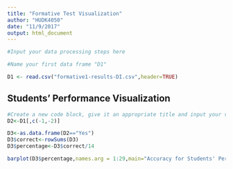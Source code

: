 ```yaml
---
title: "Formative Test Visualization"
author: "HUDK4050"
date: "11/9/2017"
output: html_document
---
```



```r
#Input your data processing steps here

#Name your first data frame "D1" 

D1 <- read.csv("formative1-results-DI.csv",header=TRUE)

```

## Students' Performance Visualization
```r
#Create a new code block, give it an appropriate title and input your visualization code.
D2<-D1[,c(-1,-2)]

D3<-as.data.frame(D2=="Yes")
D3$correct<-rowSums(D3)
D3$percentage<-D3$correct/14

barplot(D3$percentage,names.arg = 1:29,main="Accuracy for Students' Performance in Formative Test 1")

```

